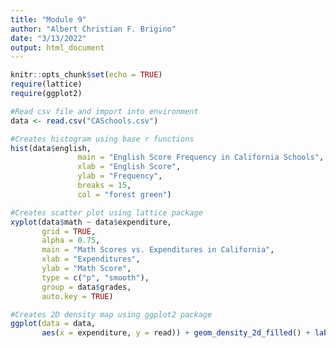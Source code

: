 ```yaml
---
title: "Module 9"
author: "Albert Christian F. Brigino"
date: "3/13/2022"
output: html_document
---
```


```r
knitr::opts_chunk$set(echo = TRUE)
require(lattice)
require(ggplot2)
```



```r

#Read csv file and import into environment
data <- read.csv("CASchools.csv")

#Creates histogram using base r functions
hist(data$english, 
               main = "English Score Frequency in California Schools",
               xlab = "English Score", 
               ylab = "Frequency",
               breaks = 15,
               col = "forest green")

#Creates scatter plot using lattice package
xyplot(data$math ~ data$expenditure,
       grid = TRUE,
       alpha = 0.75,
       main = "Math Scores vs. Expenditures in California",
       xlab = "Expenditures",
       ylab = "Math Score",
       type = c("p", "smooth"),
       group = data$grades,
       auto.key = TRUE)

#Creates 2D density map using ggplot2 package
ggplot(data = data, 
       aes(x = expenditure, y = read)) + geom_density_2d_filled() + labs(x = "Expenditures", y = "Reading Score", title = "Reading Scores vs. Expenditures in California")

```

